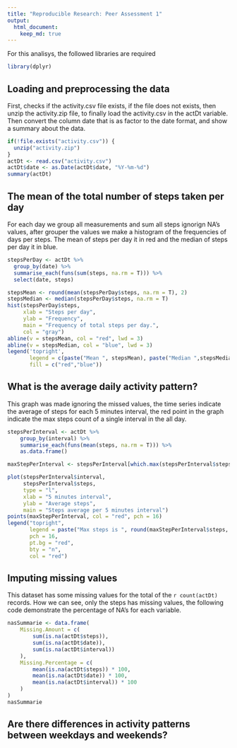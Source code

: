 ```yaml
---
title: "Reproducible Research: Peer Assessment 1"
output: 
  html_document: 
    keep_md: true 
---
```


For this analisys, the followed libraries are required

```r
library(dplyr)
```

## Loading and preprocessing the data

First, checks if the activity.csv file exists, if the file does not exists, then
unzip the activity.zip file, to finally load the activity.csv in the actDt variable.
Then convert the column date that is as factor to the date format, and show a summary 
about the data.


```r
if(!file.exists("activity.csv")) {
  unzip("activity.zip")
}
actDt <- read.csv("activity.csv")
actDt$date <- as.Date(actDt$date, "%Y-%m-%d")
summary(actDt)
```


## The mean of the total number of steps taken per day

For each day we group all measurements and sum all steps ignorign NA's values, after grouper the values we make a histogram of the frequencies of days per steps. The mean of steps per day it in red and the median of steps per day it in blue.

```r
stepsPerDay <- actDt %>% 
  group_by(date) %>% 
  summarise_each(funs(sum(steps, na.rm = T))) %>% 
  select(date, steps)

stepsMean <- round(mean(stepsPerDay$steps, na.rm = T), 2)
stepsMedian <- median(stepsPerDay$steps, na.rm = T)
hist(stepsPerDay$steps, 
     xlab = "Steps per day",
     ylab = "Frequency",
     main = "Frequency of total steps per day.", 
     col = "gray")
abline(v = stepsMean, col = "red", lwd = 3)
abline(v = stepsMedian, col = "blue", lwd = 3)
legend('topright', 
       legend = c(paste("Mean ", stepsMean), paste("Median ",stepsMedian)), 
       fill = c("red","blue"))
```

## What is the average daily activity pattern?

This graph was made ignoring the missed values, the time series indicate the average of steps for each 5 minutes interval, the red point in the graph indicate the max steps count of a single interval in the all day.

```r
stepsPerInterval <- actDt %>%
    group_by(interval) %>%
    summarise_each(funs(mean(steps, na.rm = T))) %>%
    as.data.frame()

maxStepPerInterval <- stepsPerInterval[which.max(stepsPerInterval$steps),]

plot(stepsPerInterval$interval, 
     stepsPerInterval$steps, 
     type = "l", 
     xlab = "5 minutes interval", 
     ylab = "Average steps", 
     main = "Steps average per 5 minutes interval")
points(maxStepPerInterval, col = "red", pch = 16)
legend("topright", 
       legend = paste("Max steps is ", round(maxStepPerInterval$steps, 2)), 
       pch = 16, 
       pt.bg = "red", 
       bty = "n", 
       col = "red")
```

## Imputing missing values

This dataset has some missing values for the total of the `r count(actDt)` records. How we can see, only the steps has missing values, the following code demonstrate the percentage of NA's for each variable.

```r
nasSummarie <- data.frame(
    Missing.Amount = c(
        sum(is.na(actDt$steps)),
        sum(is.na(actDt$date)),
        sum(is.na(actDt$interval))
    ),
    Missing.Percentage = c(
        mean(is.na(actDt$steps)) * 100,
        mean(is.na(actDt$date)) * 100,
        mean(is.na(actDt$interval)) * 100
    )
)
nasSummarie
```

## Are there differences in activity patterns between weekdays and weekends?

